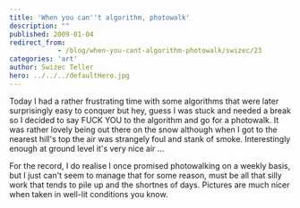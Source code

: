 ```yaml
---
title: 'When you can''t algorithm, photowalk'
description: ""
published: 2009-01-04
redirect_from: 
            - /blog/when-you-cant-algorithm-photowalk/swizec/23
categories: 'art'
author: Swizec Teller
hero: ../../../defaultHero.jpg
---
```

Today I had a rather frustrating time with some algorithms that were later surprisingly easy to conquer but hey, guess I was stuck and needed a break so I decided to say FUCK YOU to the algorithm and go for a photowalk. It was rather lovely being out there on the snow although when I got to the nearest hill's top the air was strangely foul and stank of smoke. Interestingly enough at ground level it's very nice air ...

For the record, I do realise I once promised photowalking on a weekly basis, but I just can't seem to manage that for some reason, must be all that silly work that tends to pile up and the shortnes of days. Pictures are much nicer when taken in well-lit conditions you know.